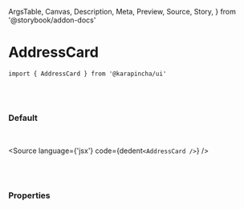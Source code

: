   ArgsTable,
  Canvas,
  Description,
  Meta,
  Preview,
  Source,
  Story,
} from '@storybook/addon-docs'


<Meta title='01. Atoms / AddressCard' component={AddressCard} />

# AddressCard

`import { AddressCard } from '@karapincha/ui'`

<br />
<br />

### Default

<br />

<Story name='Default'>
  <div className='doc-story__preview' style={{ zoom: '100%' }}>
    <div className='flex items-center gap-4'>
      <AddressCard />
    </div>
  </div>
</Story>

<Source language={'jsx'} code={dedent`<AddressCard />`} />

<br />
<br />

### Properties

<ArgsTable of={AddressCard} />
